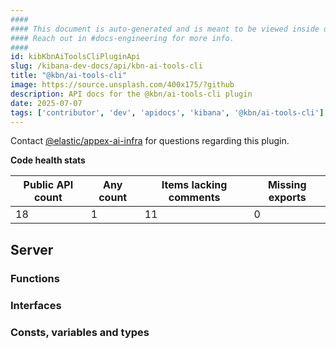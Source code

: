 ```yaml
---
####
#### This document is auto-generated and is meant to be viewed inside our experimental, new docs system.
#### Reach out in #docs-engineering for more info.
####
id: kibKbnAiToolsCliPluginApi
slug: /kibana-dev-docs/api/kbn-ai-tools-cli
title: "@kbn/ai-tools-cli"
image: https://source.unsplash.com/400x175/?github
description: API docs for the @kbn/ai-tools-cli plugin
date: 2025-07-07
tags: ['contributor', 'dev', 'apidocs', 'kibana', '@kbn/ai-tools-cli']
---
```




Contact [@elastic/appex-ai-infra](https://github.com/orgs/elastic/teams/appex-ai-infra) for questions regarding this plugin.

**Code health stats**

| Public API count  | Any count | Items lacking comments | Missing exports |
|-------------------|-----------|------------------------|-----------------|
| 18 | 1 | 11 | 0 |

## Server

### Functions
<DocDefinitionList data={kbnAiToolsCliObj.server.functions}/>

### Interfaces
<DocDefinitionList data={kbnAiToolsCliObj.server.interfaces}/>

### Consts, variables and types
<DocDefinitionList data={kbnAiToolsCliObj.server.misc}/>

